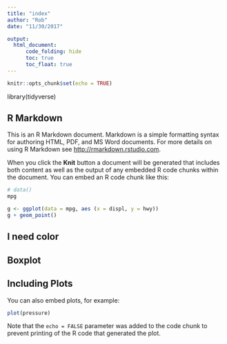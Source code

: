 ```yaml
---
title: "index"
author: "Rob"
date: "11/30/2017"

output:
  html_document:
      code_folding: hide
      toc: true
      toc_float: true
---
```


```r
knitr::opts_chunk$set(echo = TRUE)
```

library(tidyverse)

## R Markdown

This is an R Markdown document. Markdown is a simple formatting syntax for authoring HTML, PDF, and MS Word documents. For more details on using R Markdown see <http://rmarkdown.rstudio.com>.

When you click the **Knit** button a document will be generated that includes both content as well as the output of any embedded R code chunks within the document. You can embed an R code chunk like this:

```r

# data()
mpg

g <- ggplot(data = mpg, aes (x = displ, y = hwy))
g + geom_point()
```

## I need color

## Boxplot

## Including Plots

You can also embed plots, for example:

```r
plot(pressure)
```

Note that the `echo = FALSE` parameter was added to the code chunk to prevent printing of the R code that generated the plot.
